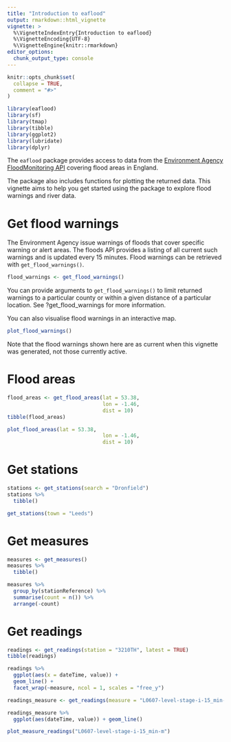 ```yaml
---
title: "Introduction to eaflood"
output: rmarkdown::html_vignette
vignette: >
  %\VignetteIndexEntry{Introduction to eaflood}
  %\VignetteEncoding{UTF-8}
  %\VignetteEngine{knitr::rmarkdown}
editor_options: 
  chunk_output_type: console
---
```


```r
knitr::opts_chunk$set(
  collapse = TRUE,
  comment = "#>"
)
```

```r
library(eaflood)
library(sf)
library(tmap)
library(tibble)
library(ggplot2)
library(lubridate)
library(dplyr)
```

The `eaflood` package provides access to data from the 
[Environment Agency FloodMonitoring API](https://environment.data.gov.uk/flood-monitoring/doc/reference) 
covering flood areas in England.

The package also includes functions for plotting the returned data. This 
vignette aims to help you get started using the package to explore flood 
warnings and river data.

# Get flood warnings

The Environment Agency issue warnings of floods that cover specific warning or 
alert areas. The floods API provides a listing of all current such warnings and 
is updated every 15 minutes. Flood warnings can be retrieved with 
`get_flood_warnings()`.

```r
flood_warnings <- get_flood_warnings()
```

You can provide arguments to `get_flood_warnings()` to limit returned warnings 
to a particular county or within a given distance of a particular location. 
See ?get_flood_warnings for more information.

You can also visualise flood warnings in an interactive map.

```r
plot_flood_warnings()
```

Note that the flood warnings shown here are as current when this vignette was generated, not those currently active. 

# Flood areas

```r
flood_areas <- get_flood_areas(lat = 53.38,
                               lon = -1.46,
                               dist = 10)
tibble(flood_areas)
```

```r
plot_flood_areas(lat = 53.38,
                               lon = -1.46,
                               dist = 10)
```

# Get stations

```r
stations <- get_stations(search = "Dronfield")
stations %>% 
  tibble()

get_stations(town = "Leeds")
```

# Get measures

```r
measures <- get_measures()
measures %>% 
  tibble()

measures %>% 
  group_by(stationReference) %>% 
  summarise(count = n()) %>% 
  arrange(-count)
```

# Get readings

```r
readings <- get_readings(station = "3210TH", latest = TRUE)
tibble(readings)

readings %>% 
  ggplot(aes(x = dateTime, value)) + 
  geom_line() + 
  facet_wrap(~measure, ncol = 1, scales = "free_y")
```

```r
readings_measure <- get_readings(measure = "L0607-level-stage-i-15_min-m", since = ymd("2022-03-06"))

readings_measure %>% 
  ggplot(aes(dateTime, value)) + geom_line()
```

```r
plot_measure_readings("L0607-level-stage-i-15_min-m")
```

